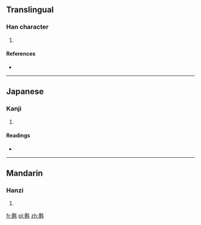 ==Translingual==

===Han character===
{{Han char|rn=82|rad=毛|as=22|sn=26|four=|canj=田一竹手山 (WMHQU)}}

# {{defn|Han|sort=毛22}}

====References====
* {{Han ref|kx=0597.160|dkj=17023|dj=0988.280|hdz=32008.220|uh=6C0E|ud=27662}}

----

==Japanese==

===Kanji===
{{ja-kanji|grade=|rs=毛22}}

# {{defn|lang=ja|sort=毛22}}

====Readings====
* {{ja-readings|on=[[ちょう]] (chō), [[じょう]] (jō)|kun=[[もめんのぬの]] (momennonuno)}}

----

==Mandarin==

===Hanzi===
{{cmn-hanzi|pin=[[dié]] ([[die2]])|wg=tieh<sup>2</sup>}}

# {{defn|lang=cmn|sort=毛22}}

[[fr:氎]]
[[pl:氎]]
[[zh:氎]]
